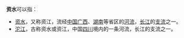 '''资水'''可以指：
*[[资水|资水]]，又称资江，流经[[中国|中国]][[广西|广西]]、[[湖南|湖南]]等省区的[[河流|河流]]，[[长江|长江]]的[[支流|支流]]之一。
*[[沱江|沱江]]，古称资水或资江，中国[[四川|四川]]境内的一条河流，长江的支流之一。
{{disambig|Cat=二字中國地名消歧義}}